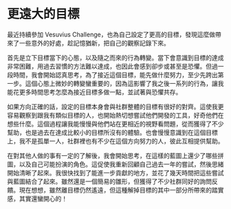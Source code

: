 # 更遠大的目標

最近持續參加 Vesuvius Challenge，也為自己設定了更高的目標，發現這麼做帶來了一些意外的好處，趁記憶猶新，把自己的觀察記錄下來。

首先是立下目標當下的心態，以及隨之而來的行為轉變。當下會意識到目標的達成非常困難，用過去習慣的方法難以達成，也因此會感到卻步或甚至是恐懼。但過一段時間，我會開始認真思考，為了接近這個目標，能先做什麼努力，至少先跨出第一步。這個心態上微妙的轉變蠻重要的，因為這影響了我之後一系列的行為，讓我能花更多時間思考怎麼為接近目標多做一點，並試著與恐懼共存。

如果方向正確的話，設定的目標本身會與社群整體的目標有很好的對齊。這使我更容易觀察到跟我有類似目標的人，也開始熱切想嘗試他們開發的工具，好奇他們在想些什麼。這個過程讓我能慢慢與他們站在更相近的視野看問題，從而獲得了不少幫助，也是過去在達成比較小的目標所沒有的體驗。也會慢慢意識到在這個目標上，我不是孤單一人，社群裡也有不少在這個方向努力的人，彼此互相提供幫助。

在對其他人做的事有一定的了解後，我會開始思考，在這樣的藍圖上還少了哪些拼圖，以及自己可能扮演的角色。這促使我重新回顧自己過去一年的嘗試，然後思緒開始清晰了起來。我很快找到了能進一步貢獻的地方，並花了幾天時間把這些嘗試與藍圖結合了起來。雖然還是一個簡易的雛形，但獲得了不少社群同好的詢問反饋。現在想想，雖然離目標仍然遙遠，但這種解掉目標的其中一部分所帶來的踏實感，其實還蠻開心的！
